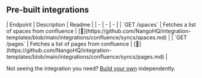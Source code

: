 
## Pre-built integrations

<AccordionGroup>


<Accordion title="Others">
| Endpoint | Description | Readme |
| - | - | - |
| `GET /spaces` | Fetches a list of spaces from confluence | [🔗](https://github.com/NangoHQ/integration-templates/blob/main/integrations/confluence/syncs/spaces.md) |
| `GET /pages` | Fetches a list of pages from confluence | [🔗](https://github.com/NangoHQ/integration-templates/blob/main/integrations/confluence/syncs/pages.md) |
</Accordion>

</AccordionGroup>

<Tip>Not seeing the integration you need? [Build your own](https://docs.nango.dev/guides/platform/functions) independently.</Tip>
